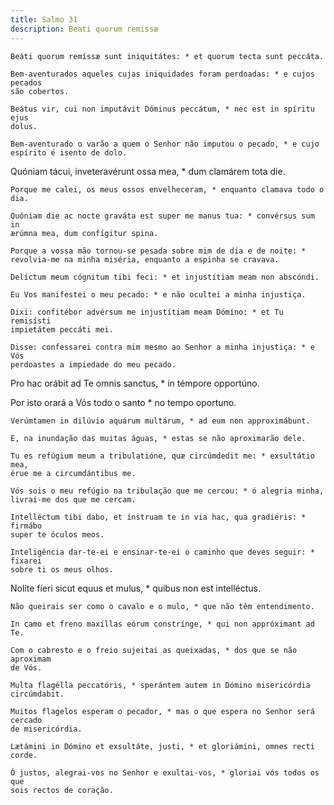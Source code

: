 ```yaml
---
title: Salmo 31
description: Beati quorum remissæ
---
```


<div class="side-by-side not-content">

    Beáti quorum remíssæ sunt iniquitátes: * et quorum tecta sunt peccáta.

    Bem-aventurados aqueles cujas iniquidades foram perdoadas: * e cujos pecados
    são cobertos.

    Beátus vir, cui non imputávit Dóminus peccátum, * nec est in spíritu ejus
    dolus.

    Bem-aventurado o varão a quem o Senhor não imputou o pecado, * e cujo
    espírito é isento de dolo.

Quóniam tácui, inveteravérunt ossa mea, * dum clamárem tota die.

    Porque me calei, os meus ossos envelheceram, * enquanto clamava todo o dia.

    Quóniam die ac nocte graváta est super me manus tua: * convérsus sum in
    ærúmna mea, dum confígitur spina.

    Porque a vossa mão tornou-se pesada sobre mim de dia e de noite: *
    revolvia-me na minha miséria, enquanto a espinha se cravava.

    Delíctum meum cógnitum tibi feci: * et injustítiam meam non abscóndi.

    Eu Vos manifestei o meu pecado: * e não ocultei a minha injustiça.

    Dixi: confitébor advérsum me injustítiam meam Dómino: * et Tu remisísti
    impietátem peccáti mei.

    Disse: confessarei contra mim mesmo ao Senhor a minha injustiça: * e Vós
    perdoastes a impiedade do meu pecado.

Pro hac orábit ad Te omnis sanctus, * in témpore opportúno.

Por isto orará a Vós todo o santo * no tempo oportuno.

    Verúmtamen in dilúvio aquárum multárum, * ad eum non approximábunt.

    E, na inundação das muitas águas, * estas se não aproximarão dele.

    Tu es refúgium meum a tribulatióne, quæ circúmdedit me: * exsultátio mea,
    érue me a circumdántibus me.

    Vós sois o meu refúgio na tribulação que me cercou: * ó alegria minha,
    livrai-me dos que me cercam.

    Intelléctum tibi dabo, et ínstruam te in via hac, qua gradiéris: * firmábo
    super te óculos meos.

    Inteligência dar-te-ei e ensinar-te-ei o caminho que deves seguir: * fixarei
    sobre ti os meus olhos.

Nolíte fíeri sicut equus et mulus, * quibus non est intelléctus.

    Não queirais ser como o cavalo e o mulo, * que não têm entendimento.

    In camo et freno maxíllas eórum constrínge, * qui non appróximant ad Te.

    Com o cabresto e o freio sujeitai as queixadas, * dos que se não aproximam
    de Vós.

    Multa flagélla peccatóris, * sperántem autem in Dómino misericórdia
    circúmdabit.

    Muitos flagelos esperam o pecador, * mas o que espera no Senhor será cercado
    de misericórdia.

    Lætámini in Dómino et exsultáte, justi, * et gloriámini, omnes recti corde.

    Ó justos, alegrai-vos no Senhor e exultai-vos, * gloriai vós todos os que
    sois rectos de coração.

</div>
